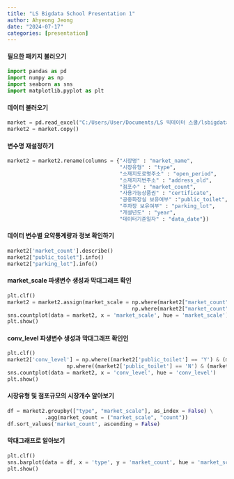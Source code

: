 ```yaml
---
title: "LS Bigdata School Presentation 1"
author: Ahyeong Jeong
date: "2024-07-17"
categories: [presentation]
---
```


#### 필요한 패키지 불러오기

```python
import pandas as pd
import numpy as np
import seaborn as sns
import matplotlib.pyplot as plt
```

#### 데이터 불러오기

```python
market = pd.read_excel("C:/Users/User/Documents/LS 빅데이터 스쿨/lsbigdata_project1/data/traditionalmarket.xlsx")
market2 = market.copy()
```

#### 변수명 재설정하기

```python
market2 = market2.rename(columns = {"시장명" : "market_name", 
                                    "시장유형" : "type",
                                    "소재지도로명주소" : "open_period",
                                    "소재지지번주소" : "address_old",
                                    "점포수" : "market_count",
                                    "사용가능상품권" : "certificate",
                                    "공중화장실 보유여부" :"public_toilet",
                                    "주차장 보유여부" : "parking_lot",
                                    "개설년도" : "year",
                                    "데이터기준일자" : "data_date"})
```

#### 데이터 변수별 요약통계량과 정보 확인하기

```python
market2['market_count'].describe()
market2["public_toilet"].info()
market2["parking_lot"].info()
```

#### market_scale 파생변수 생성과 막대그래프 확인

```python
plt.clf()
market2 = market2.assign(market_scale = np.where(market2["market_count"] >= 134, "large", 
                                        np.where(market2["market_count"] >= 50, "medium", "small")))
sns.countplot(data = market2, x = 'market_scale', hue = 'market_scale')
plt.show()
```

#### conv_level 파생변수 생성과 막대그래프 확인인

```python
plt.clf()
market2['conv_level'] = np.where((market2['public_toilet'] == 'Y') & (market2['parking_lot'] == 'Y'), 'high', 
                   np.where((market2['public_toilet'] == 'N') & (market2['public_toilet'] == 'N') , 'low', 'intermediate'))
sns.countplot(data = market2, x = 'conv_level', hue = 'conv_level')
plt.show()
```

#### 시장유형 및 점포규모의 시장개수 알아보기

```python
df = market2.groupby(["type", "market_scale"], as_index = False) \
            .agg(market_count = ("market_scale", "count"))
df.sort_values('market_count', ascending = False)
```

#### 막대그래프로 알아보기

```python
plt.clf()
sns.barplot(data = df, x = 'type', y = 'market_count', hue = 'market_scale')
plt.show()
```
